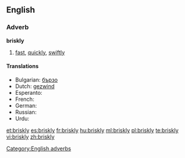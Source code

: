 ==English==

===Adverb===
'''briskly'''

# [[fast]], [[quickly]], [[swiftly]]

====Translations====
{{trans-top}}
* Bulgarian: [[бързо]]
* Dutch: [[gezwind]]
* Esperanto: {{t-|eo|rapide|xs=Esperanto}}
* French: {{t+|fr|vivement}}
* German: {{t+|de|forsch}}
* Russian: {{t+|ru|Быстро}}
* Urdu: {{t+|ur|تيز|xs=Urdu}}
{{trans-bottom}}
[[Category:English adverbs]]

[[et:briskly]]
[[es:briskly]]
[[fr:briskly]]
[[hu:briskly]]
[[ml:briskly]]
[[pl:briskly]]
[[te:briskly]]
[[vi:briskly]]
[[zh:briskly]]